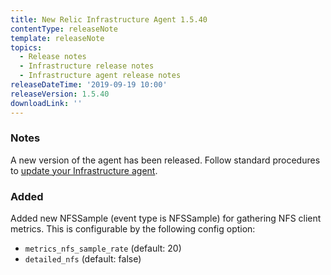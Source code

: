 ```yaml
---
title: New Relic Infrastructure Agent 1.5.40
contentType: releaseNote
template: releaseNote
topics:
  - Release notes
  - Infrastructure release notes
  - Infrastructure agent release notes
releaseDateTime: '2019-09-19 10:00'
releaseVersion: 1.5.40
downloadLink: ''
---
```


### Notes

A new version of the agent has been released. Follow standard procedures to [update your Infrastructure agent](/docs/infrastructure/new-relic-infrastructure/installation/update-infrastructure-agent).

### Added

Added new NFSSample (event type is NFSSample) for gathering NFS client metrics. This is configurable by the following config option:

* `metrics_nfs_sample_rate` (default: 20)
* `detailed_nfs` (default: false)
